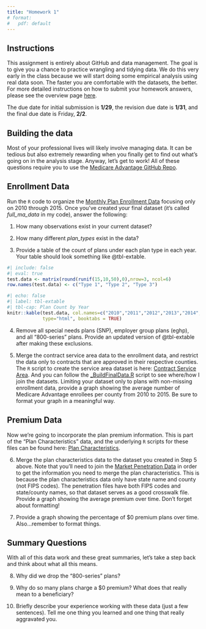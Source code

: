 ```yaml
---
title: "Homework 1"
# format:
#   pdf: default
---
```


## Instructions
This assignment is entirely about GitHub and data management. The goal is to give you a chance to practice wrangling and tidying data. We do this very early in the class because we will start doing some empirical analysis using real data soon. The faster you are comfortable with the datasets, the better. For more detailed instructions on how to submit your homework answers, please see the overview page [here](/assignments/). 

The due date for initial submission is **1/29**, the revision due date is **1/31**, and the final due date is Friday, **2/2**.


## Building the data
Most of your professional lives will likely involve managing data. It can be tedious but also extremely rewarding when you finally get to find out what's going on in the analysis stage. Anyway, let's get to work! All of these questions require you to use the [Medicare Advantage GitHub Repo](https://github.com/imccart/ma-class).


## Enrollment Data
Run the `R` code to organize the [Monthly Plan Enrollment Data](https://github.com/imccart/ma-class/blob/main/data-code/1_Plan_Data.R) focusing only on 2010 through 2015. Once you've created your final dataset (it's called *full_ma_data* in my code), answer the following:

1. How many observations exist in your current dataset? 

2. How many different *plan_types* exist in the data?

3. Provide a table of the count of plans under each plan type in each year. Your table should look something like @tbl-extable.

```r
#| include: false
#| eval: true
test.data <- matrix(round(runif(15,10,50),0),nrow=3, ncol=6)
row.names(test.data) <- c("Type 1", "Type 2", "Type 3")
```

```r
#| echo: false
#| label: tbl-extable
#| tbl-cap: Plan Count by Year
knitr::kable(test.data, col.names=c("2010","2011","2012","2013","2014","2015"),
             type="html", booktabs = TRUE)
```

4. Remove all special needs plans (SNP), employer group plans (eghp), and all "800-series" plans. Provide an updated version of @tbl-extable after making these exclusions.
 
5. Merge the contract service area data to the enrollment data, and restrict the data only to contracts that are approved in their respective counties. The `R` script to create the service area dataset is here: [Contract Service Area](https://github.com/imccart/ma-class/blob/main/data-code/3_Service_Areas.R). And you can follow the [_BuildFinalData.R](https://github.com/imccart/ma-class/blob/main/data-code/_BuildFinalData.R) script to see where/how I join the datasets. Limiting your dataset only to plans with non-missing enrollment data, provide a graph showing the average number of Medicare Advantage enrollees per county from 2010 to 2015. Be sure to format your graph in a meaningful way.

## Premium Data
Now we're going to incorporate the plan premium information. This is part of the "Plan Characteristics" data, and the underlying `R` scripts for these files can be found here: [Plan Characteristics](https://github.com/imccart/ma-class/blob/main/data-code/2_Plan_Characteristics.R).

6. Merge the plan characteristics data to the dataset you created in Step 5 above. Note that you'll need to join the [Market Penetration Data](https://github.com/imccart/ma-class/blob/main/data-code/4_Penetration_Files.R) in order to get the information you need to merge the plan characteristics. This is because the plan characteristics data only have state name and county (not FIPS codes). The penetration files have both FIPS codes and state/county names, so that dataset serves as a good crosswalk file. Provide a graph showing the average premium over time. Don't forget about formatting!

7. Provide a graph showing the percentage of \$0 premium plans over time. Also...remember to format things.

## Summary Questions

With all of this data work and these great summaries, let's take a step back and think about what all this means.

8. Why did we drop the "800-series" plans?

9. Why do so many plans charge a $0 premium? What does that really mean to a beneficiary?

10. Briefly describe your experience working with these data (just a few sentences). Tell me one thing you learned and one thing that really aggravated you.
